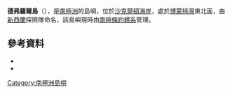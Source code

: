 {{Coord|81|28|S|161|54|E|source:GNIS|display=title}}

'''德弗羅爾島'''（{{lang-en|Deverall Island}}），是[[南極洲|南極洲]]的島嶼，位於[[沙克爾頓海岸|沙克爾頓海岸]]，處於[[博蒙特灣|博蒙特灣]]東北面，由[[新西蘭|新西蘭]]探險隊命名，該島嶼現時由[[南極條約體系|南極條約體系]]管理。

==參考資料==
*{{cite gnis | type = antarid | id = 3800| name = Deverall Island| accessdate = 2012-01-16}}
*{{usgs-gazetteer|id=3800}}

{{DEFAULTSORT:Deverall Island}}
[[Category:南極洲島嶼|Category:南極洲島嶼]]


{{ShackletonCoast-geo-stub}}